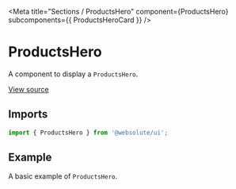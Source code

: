 
<Meta
  title="Sections / ProductsHero"
  component={ProductsHero}
  subcomponents={{ ProductsHeroCard }}
/>

# ProductsHero

A component to display a `ProductsHero`.

[View source](https://github.com/actarian/design-system/tree/main/src/ui/sections/products-hero)

## Imports

```js
import { ProductsHero } from '@websolute/ui';
```

## Example

A basic example of `ProductsHero`.

<Canvas>
  <Story name="ProductsHero">
    <ProductsHero />
  </Story>
  <Story name="ProductsHeroCard">
    <ProductsHeroCard maxWidth="540px" margin="3rem" />
  </Story>
</Canvas>

